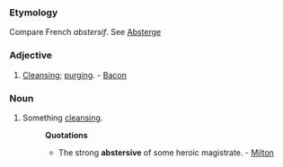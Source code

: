 ===Etymology===
Compare French ''abstersif''. See [[Absterge]]
===Adjective===
#[[Cleansing]]; [[purging]]. - [[Bacon]]
===Noun===
#Something [[cleansing]].
#:'''Quotations'''
#:*The strong '''abstersive''' of some heroic magistrate. - [[Milton]]